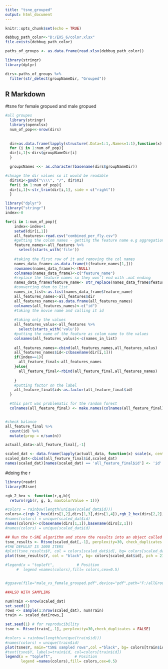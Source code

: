 ```yaml
---
title: "tsne_grouped"
output: html_document
---
```


```r
knitr::opts_chunk$set(echo = TRUE)
```


```r
debbug_path_color<-"D:/EX5_6/color.xlsx"
file.exists(debbug_path_color)

paths_of_groups <- as.data.frame(read.xlsx(debbug_path_color))

library(stringr)
library(dplyr)

dirs<-paths_of_groups %>%
  filter(str_detect(groupNameDir, "Grouped"))
```

## R Markdown

#tsne for female gropued and male gropued

```r
#all groupes
  library(stringr)
  library(openxlsx)
  num_of_pop<<-nrow(dirs)
  
  
  dir=as.data.frame(lapply(structure(.Data=1:1,.Names=1:1),function(x) X = numeric(num_of_pop)))
  for (i in 1:num_of_pop){
  dir[i,1]<-dirs$groupNameDir[i]
  }

  groupsNames <<- as.character(basename(dirs$groupNameDir))

#chnage the dir values so it would be readable
  dir$X1<-gsub("\\\\", "/", dir$X1)
  for(i in 1:num_of_pop){
  dir[i,1]<-str_trim(dir[i,1], side = c("right"))
  }

library("dplyr")
library("stringr")
index<-0

for(i in 1:num_of_pop){
    index<-index+1
    setwd(dir[i,1])
    all_features<-read.csv("combined_per_fly.csv")
    #getting the colom names - getting the feature name e.g aggregation 
    feature_names<-all_features %>%
      select(starts_with('file'))
    
    #taking the first row of it and removing the col names
    names_data_frame<-as.data.frame(t(feature_names[1,]))
    rownames(names_data_frame)<-(NULL)
    colnames(names_data_frame)<-c("feature_name")
    #replace the feature names so they won't end with .mat ending
    names_data_frame$feature_name<- str_replace(names_data_frame$feature_name ,".mat", "")
    #converting them to list
    names_in_list<-as.list(names_data_frame$feature_name)
    all_features_names<-all_features$dir
    all_features_names<-as.data.frame(all_features_names)
    colnames(all_features_names)<-c("id")
    #taking the movie name and calling it id
    
    #taking only the values
    all_features_valus<-all_features %>%
      select(starts_with('valu'))
    #putting the name of the feature as colom name to the values
    colnames(all_features_valus)<-c(names_in_list)
    
    all_features_names<-cbind(all_features_names,all_features_valus)
    all_features_names$id<-c(basename(dir[i,1]))
    if(index==1){
      all_feature_final<-all_features_names
    }else{
      all_feature_final<-rbind(all_feature_final,all_features_names)
      
    }
    #putting factor on the label
    all_feature_final$id<-as.factor(all_feature_final$id)
  }

  #this part was problematic for the random forest
  colnames(all_feature_final) <- make.names(colnames(all_feature_final))


#check balance
all_feature_final %>% 
  count(id) %>% 
  mutate(prop = n/sum(n))

actuall_data<-all_feature_final[,-1]

scaled_dat <- data.frame(lapply(actuall_data, function(x) scale(x, center = FALSE, scale = max(x, na.rm = TRUE)/1)))
scaled_dat<-cbind(all_feature_final$id,scaled_dat)
names(scaled_dat)[names(scaled_dat) == 'all_feature_final$id'] <- 'id'
```

#doing the r

```r
library(readr)
library(Rtsne)

rgb_2_hex <- function(r,g,b){
  return(rgb(r, g, b, maxColorValue = 1))}

#colors = rainbow(length(unique(scaled_dat$id)))
colors<-c(rgb_2_hex(dirs[1,2],dirs[1,3],dirs[1,4]),rgb_2_hex(dirs[2,2],dirs[2,3],dirs[2,4]))
#names(colors) = unique(scaled_dat$id)
names(colors)<-c(basename(dirs[1,1]),basename(dirs[2,1]))
#names(colors) = unique(scaled_dat$id)

## Run the t-SNE algorithm and store the results into an object called tsne_results
tsne_results <- Rtsne(scaled_dat[,-1], perplexity=30, check_duplicates = FALSE)
#THE DEFULAT IS 1000 ITERS
#plot(tsne_results$Y, col = colors[scaled_dat$id], bg= colors[scaled_dat$id], pch = 21, cex = 1.2)
plot(tsne_results$Y, col = "black", bg= colors[scaled_dat$id], pch = 21, cex = 1.2)

#legend(x = "topleft",          # Position
     #  legend =names(colors),fill= colors,cex=0.5)


#ggsave(file="male_vs_female_grouped.pdf",device="pdf",path="F:/allGroups",units="cm",width=20,height=20,dpi="retina")


```


```r
##ALSO WITH SAMPLING

numTrain <-nrow(scaled_dat)
set.seed(1)
rows <- sample(1:nrow(scaled_dat), numTrain)
train <- scaled_dat[rows,]

set.seed(1) # for reproducibility
tsne <- Rtsne(train[,-1], perplexity=30,check_duplicates = FALSE)

#colors = rainbow(length(unique(train$id)))
#names(colors) = unique(train$id)
plot(tsne$Y, main="tSNE sampled rows",col ="black", bg= colors[train$id],pch = 21, cex = 1.3)
#text(tsne$Y, labels=train$id, col=colors[train$id])
legend(x = "topleft",          # Position
       legend =names(colors),fill= colors,cex=0.5)
```

